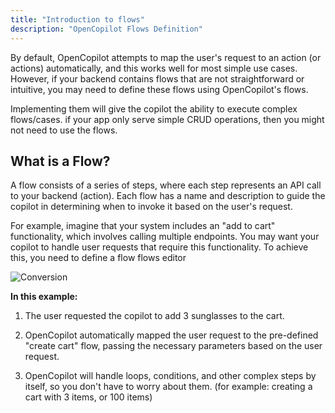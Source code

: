 ---
title: "Introduction to flows"
description: "OpenCopilot Flows Definition"
---


By default, OpenCopilot attempts to map the user's request to an action (or actions) automatically, and this works well for most simple use cases. However, if your backend contains flows that are not straightforward or intuitive, you may need to define these flows using OpenCopilot's flows.


<Card title="Flows are optional" icon="lightbulb" iconType="duotone" color="#ca8b04">
    Implementing them will give the copilot the ability to execute complex flows/cases. if your app
    only serve simple CRUD operations, then you might not need to use the flows.
</Card>

## What is a Flow?

A flow consists of a series of steps, where each step represents an API call to your backend (action). Each flow has a name and description to guide the copilot in determining when to invoke it based on the user's request.

For example, imagine that your system includes an "add to cart" functionality, which involves calling multiple endpoints. You may want your copilot to handle user requests that require this functionality. To achieve this, you need to define a flow flows editor

![Conversion](/images/example-flow.png)

**In this example:**

1. The user requested the copilot to add 3 sunglasses to the cart.

2. OpenCopilot automatically mapped the user request to the pre-defined "create cart" flow, passing the necessary parameters based on the user request.

3. OpenCopilot will handle loops, conditions, and other complex steps by itself, so you don't have to worry about them. (for example: creating a cart with 3 items, or 100 items)


